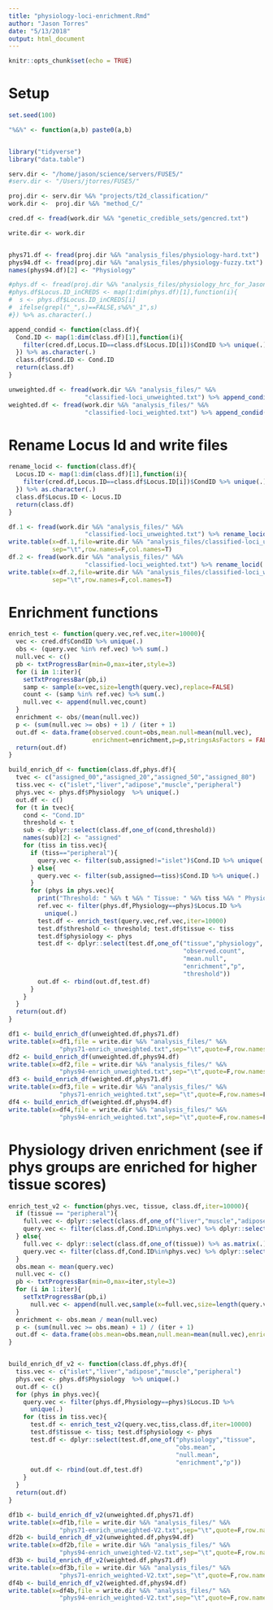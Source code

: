 ```yaml
---
title: "physiology-loci-enrichment.Rmd"
author: "Jason Torres"
date: "5/13/2018"
output: html_document
---
```


```r
knitr::opts_chunk$set(echo = TRUE)
```

# Setup


```r

set.seed(100)

"%&%" <- function(a,b) paste0(a,b)


library("tidyverse")
library("data.table")

serv.dir <- "/home/jason/science/servers/FUSE5/"
#serv.dir <- "/Users/jtorres/FUSE5/"

proj.dir <- serv.dir %&% "projects/t2d_classification/"
work.dir <-  proj.dir %&% "method_C/" 

cred.df <- fread(work.dir %&% "genetic_credible_sets/gencred.txt")

write.dir <- work.dir   


phys71.df <- fread(proj.dir %&% "analysis_files/physiology-hard.txt")
phys94.df <- fread(proj.dir %&% "analysis_files/physiology-fuzzy.txt")
names(phys94.df)[2] <- "Physiology" 

```


```r

#phys.df <- fread(proj.dir %&% "analysis_files/physiology_hrc_for_Jason.txt")
#phys.df$Locus.ID_inCREDS <- map(1:dim(phys.df)[1],function(i){
#  s <- phys.df$Locus.ID_inCREDS[i]
#  ifelse(grepl("_",s)==FALSE,s%&%"_1",s)
#}) %>% as.character(.)

```


```r

append_condid <- function(class.df){
  Cond.ID <- map(1:dim(class.df)[1],function(i){
    filter(cred.df,Locus.ID==class.df$Locus.ID[i])$CondID %>% unique(.)
  }) %>% as.character(.)
  class.df$Cond.ID <- Cond.ID
  return(class.df)
}

unweighted.df <- fread(work.dir %&% "analysis_files/" %&% 
                     "classified-loci_unweighted.txt") %>% append_condid(.)
weighted.df <- fread(work.dir %&% "analysis_files/" %&% 
                     "classified-loci_weighted.txt") %>% append_condid(.)
```


# Rename Locus Id and write files 

```r

rename_locid <- function(class.df){
  Locus.ID <- map(1:dim(class.df)[1],function(i){
    filter(cred.df,Locus.ID==class.df$Locus.ID[i])$CondID %>% unique(.)
  }) %>% as.character(.)
  class.df$Locus.ID <- Locus.ID
  return(class.df)
}

df.1 <- fread(work.dir %&% "analysis_files/" %&% 
                     "classified-loci_unweighted.txt") %>% rename_locid(.)
write.table(x=df.1,file=write.dir %&% "analysis_files/classified-loci_unweighted_renamed.txt",
            sep="\t",row.names=F,col.names=T)
df.2 <- fread(work.dir %&% "analysis_files/" %&% 
                     "classified-loci_weighted.txt") %>% rename_locid(.)
write.table(x=df.2,file=write.dir %&% "analysis_files/classified-loci_weighted_renamed.txt",
            sep="\t",row.names=F,col.names=T)

```



# Enrichment functions 

```r

enrich_test <- function(query.vec,ref.vec,iter=10000){
  vec <- cred.df$CondID %>% unique(.)
  obs <- (query.vec %in% ref.vec) %>% sum(.)
  null.vec <- c()
  pb <- txtProgressBar(min=0,max=iter,style=3)
  for (i in 1:iter){
    setTxtProgressBar(pb,i)
    samp <- sample(x=vec,size=length(query.vec),replace=FALSE)
    count <- (samp %in% ref.vec) %>% sum(.)
    null.vec <- append(null.vec,count)
  }
  enrichment <- obs/(mean(null.vec))
  p <- (sum(null.vec >= obs) + 1) / (iter + 1)
  out.df <- data.frame(observed.count=obs,mean.null=mean(null.vec),
                       enrichment=enrichment,p=p,stringsAsFactors = FALSE)
  return(out.df)
}

build_enrich_df <- function(class.df,phys.df){
  tvec <- c("assigned_00","assigned_20","assigned_50","assigned_80")
  tiss.vec <- c("islet","liver","adipose","muscle","peripheral")
  phys.vec <- phys.df$Physiology  %>% unique(.)
  out.df <- c()
  for (t in tvec){
    cond <- "Cond.ID"
    threshold <- t
    sub <- dplyr::select(class.df,one_of(cond,threshold))
    names(sub)[2] <- "assigned"
    for (tiss in tiss.vec){
      if (tiss=="peripheral"){
        query.vec <- filter(sub,assigned!="islet")$Cond.ID %>% unique(.)
      } else{
        query.vec <- filter(sub,assigned==tiss)$Cond.ID %>% unique(.)
      }
      for (phys in phys.vec){
        print("Threshold: " %&% t %&% " Tissue: " %&% tiss %&% " Physiology: " %&% phys)
        ref.vec <- filter(phys.df,Physiology==phys)$Locus.ID %>% 
          unique(.)
        test.df <- enrich_test(query.vec,ref.vec,iter=10000)
        test.df$threshold <- threshold; test.df$tissue <- tiss
        test.df$physiology <- phys
        test.df <- dplyr::select(test.df,one_of("tissue","physiology",
                                                "observed.count",
                                                "mean.null",
                                                "enrichment","p",
                                                "threshold"))
        out.df <- rbind(out.df,test.df)
      }
    }
  }
  return(out.df)
}


```


```r

df1 <- build_enrich_df(unweighted.df,phys71.df)
write.table(x=df1,file = write.dir %&% "analysis_files/" %&% 
              "phys71-enrich_unweighted.txt",sep="\t",quote=F,row.names=F)
df2 <- build_enrich_df(unweighted.df,phys94.df)
write.table(x=df2,file = write.dir %&% "analysis_files/" %&% 
              "phys94-enrich_unweighted.txt",sep="\t",quote=F,row.names=F)
df3 <- build_enrich_df(weighted.df,phys71.df)
write.table(x=df3,file = write.dir %&% "analysis_files/" %&% 
              "phys71-enrich_weighted.txt",sep="\t",quote=F,row.names=F)
df4 <- build_enrich_df(weighted.df,phys94.df)
write.table(x=df4,file = write.dir %&% "analysis_files/" %&% 
              "phys94-enrich_weighted.txt",sep="\t",quote=F,row.names=F)


```



# Physiology driven enrichment (see if phys groups are enriched for higher tissue scores)


```r

enrich_test_v2 <- function(phys.vec, tissue, class.df,iter=10000){
  if (tissue == "peripheral"){
    full.vec <- dplyr::select(class.df,one_of("liver","muscle","adipose")) %>% rowSums(.)
    query.vec <- filter(class.df,Cond.ID%in%phys.vec) %>% dplyr::select(.,one_of("liver","muscle","adipose")) %>% rowSums(.)
  } else{
    full.vec <- dplyr::select(class.df,one_of(tissue)) %>% as.matrix(.) %>% as.numeric(.)
    query.vec <- filter(class.df,Cond.ID%in%phys.vec) %>% dplyr::select(.,one_of(tissue)) %>% as.matrix(.) %>% as.numeric(.)
  }
  obs.mean <- mean(query.vec)
  null.vec <- c()
  pb <- txtProgressBar(min=0,max=iter,style=3)
  for (i in 1:iter){
    setTxtProgressBar(pb,i)
      null.vec <- append(null.vec,sample(x=full.vec,size=length(query.vec),replace=TRUE) %>% mean(.))
  }
  enrichment <- obs.mean / mean(null.vec)
  p <- (sum(null.vec >= obs.mean) + 1) / (iter + 1)
  out.df <- data.frame(obs.mean=obs.mean,null.mean=mean(null.vec),enrichment=enrichment,p=p,stringsAsFactors = F)
}


build_enrich_df_v2 <- function(class.df,phys.df){
  tiss.vec <- c("islet","liver","adipose","muscle","peripheral")
  phys.vec <- phys.df$Physiology  %>% unique(.)
  out.df <- c()
  for (phys in phys.vec){
    query.vec <- filter(phys.df,Physiology==phys)$Locus.ID %>% 
      unique(.)    
    for (tiss in tiss.vec){
      test.df <- enrich_test_v2(query.vec,tiss,class.df,iter=10000)
      test.df$tissue <- tiss; test.df$physiology <- phys
      test.df <- dplyr::select(test.df,one_of("physiology","tissue",
                                              "obs.mean",
                                              "null.mean",
                                              "enrichment","p"))
      out.df <- rbind(out.df,test.df)
    }
  }
  return(out.df)
}


```


```r

df1b <- build_enrich_df_v2(unweighted.df,phys71.df)
write.table(x=df1b,file = write.dir %&% "analysis_files/" %&% 
              "phys71-enrich_unweighted-V2.txt",sep="\t",quote=F,row.names=F)
df2b <- build_enrich_df_v2(unweighted.df,phys94.df)
write.table(x=df2b,file = write.dir %&% "analysis_files/" %&% 
              "phys94-enrich_unweighted-V2.txt",sep="\t",quote=F,row.names=F)
df3b <- build_enrich_df_v2(weighted.df,phys71.df)
write.table(x=df3b,file = write.dir %&% "analysis_files/" %&% 
              "phys71-enrich_weighted-V2.txt",sep="\t",quote=F,row.names=F)
df4b <- build_enrich_df_v2(weighted.df,phys94.df)
write.table(x=df4b,file = write.dir %&% "analysis_files/" %&% 
              "phys94-enrich_weighted-V2.txt",sep="\t",quote=F,row.names=F)

```





